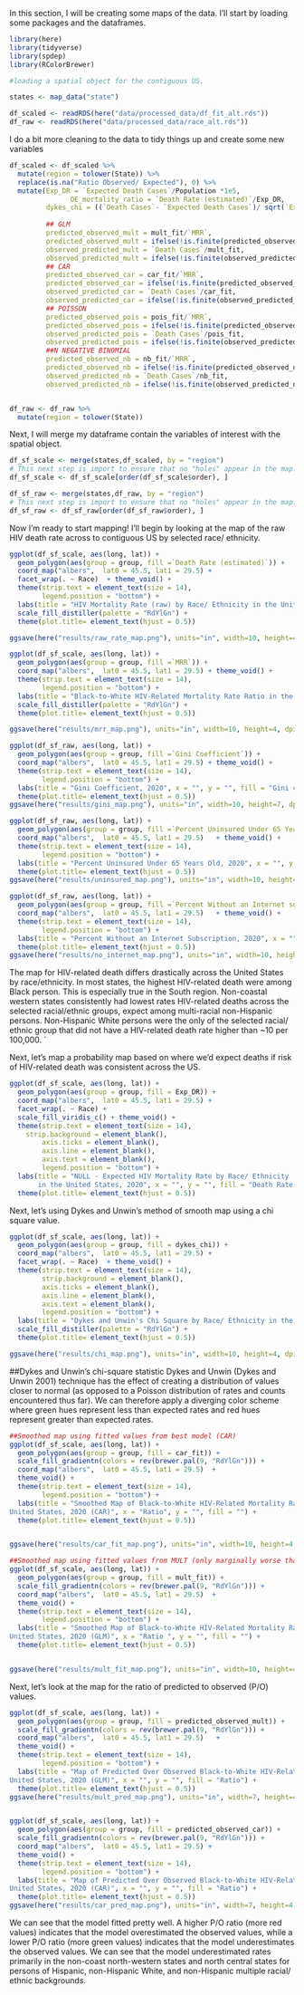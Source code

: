 In this section, I will be creating some maps of the data. I'll start by loading some packages and the dataframes.

```r
library(here)
library(tidyverse)
library(spdep)
library(RColorBrewer)

#loading a spatial object for the contiguous US. 

states <- map_data("state")

df_scaled <- readRDS(here("data/processed_data/df_fit_alt.rds"))
df_raw <- readRDS(here("data/processed_data/race_alt.rds"))
```


I do a bit more cleaning to the data to tidy things up and create some new variables
```r
df_scaled <- df_scaled %>%
  mutate(region = tolower(State)) %>% 
  replace(is.na("Ratio Observed/ Expected"), 0) %>% 
  mutate(Exp_DR = `Expected Death Cases`/Population *1e5,
               OE_mortality_ratio = `Death Rate (estimated)`/Exp_DR,
         dykes_chi = ((`Death Cases`- `Expected Death Cases`)/ sqrt(`Expected Death Cases`)),
         
         ## GLM
         predicted_observed_mult = mult_fit/`MRR`,
         predicted_observed_mult = ifelse(!is.finite(predicted_observed_mult), 0, predicted_observed_mult),
         observed_predicted_mult = `Death Cases`/mult_fit,
         observed_predicted_mult = ifelse(!is.finite(observed_predicted_mult), 0, observed_predicted_mult),
         ## CAR
         predicted_observed_car = car_fit/`MRR`,
         predicted_observed_car = ifelse(!is.finite(predicted_observed_car), 0, predicted_observed_car),
         observed_predicted_car = `Death Cases`/car_fit,
         observed_predicted_car = ifelse(!is.finite(observed_predicted_car), 0, observed_predicted_car),
         ## POISSON
         predicted_observed_pois = pois_fit/`MRR`,
         predicted_observed_pois = ifelse(!is.finite(predicted_observed_pois), 0, predicted_observed_pois),
         observed_predicted_pois = `Death Cases`/pois_fit,
         observed_predicted_pois = ifelse(!is.finite(observed_predicted_pois), 0, observed_predicted_pois),
         ##N NEGATIVE BINOMIAL
         predicted_observed_nb = nb_fit/`MRR`,
         predicted_observed_nb = ifelse(!is.finite(predicted_observed_nb), 0, predicted_observed_nb),
         observed_predicted_nb = `Death Cases`/nb_fit,
         observed_predicted_nb = ifelse(!is.finite(observed_predicted_nb), 0, observed_predicted_nb))


df_raw <- df_raw %>%
  mutate(region = tolower(State))
```

Next, I will merge my dataframe contain the variables of interest with the spatial object. 
```r
df_sf_scale <- merge(states,df_scaled, by = "region")
# This next step is import to ensure that no "holes" appear in the map.
df_sf_scale <- df_sf_scale[order(df_sf_scale$order), ]

df_sf_raw <- merge(states,df_raw, by = "region")
# This next step is import to ensure that no "holes" appear in the map.
df_sf_raw <- df_sf_raw[order(df_sf_raw$order), ]
```

Now I'm ready to start mapping! I'll begin by looking at the map of the raw HIV death rate across to contiguous US by selected race/ ethnicity.
```r
ggplot(df_sf_scale, aes(long, lat)) +
  geom_polygon(aes(group = group, fill =`Death Rate (estimated)`)) +
  coord_map("albers",  lat0 = 45.5, lat1 = 29.5) +
  facet_wrap(. ~ Race)  + theme_void() + 
  theme(strip.text = element_text(size = 14),
        legend.position = "bottom") +
  labs(title = "HIV Mortality Rate (raw) by Race/ Ethnicity in the United States, 2020", x = "", y = "", fill = "Death rate per 100,000") +
  scale_fill_distiller(palette = "RdYlGn") +
  theme(plot.title= element_text(hjust = 0.5))

ggsave(here("results/raw_rate_map.png"), units="in", width=10, height=4, dpi=300)
```

```r
ggplot(df_sf_scale, aes(long, lat)) +
  geom_polygon(aes(group = group, fill =`MRR`)) +
  coord_map("albers",  lat0 = 45.5, lat1 = 29.5) + theme_void() + 
  theme(strip.text = element_text(size = 14),
        legend.position = "bottom") +
  labs(title = "Black-to-White HIV-Related Mortality Rate Ratio in the United States, 2020", x = "", y = "", fill = "Ratio") +
  scale_fill_distiller(palette = "RdYlGn") +
  theme(plot.title= element_text(hjust = 0.5))

ggsave(here("results/mrr_map.png"), units="in", width=10, height=4, dpi=300)
```

```r
ggplot(df_sf_raw, aes(long, lat)) +
  geom_polygon(aes(group = group, fill =`Gini Coefficient`)) +
  coord_map("albers",  lat0 = 45.5, lat1 = 29.5) + theme_void() + 
  theme(strip.text = element_text(size = 14),
        legend.position = "bottom") +
  labs(title = "Gini Coefficient, 2020", x = "", y = "", fill = "Gini coefficient (higher values represent greater income inequality)")  +
  theme(plot.title= element_text(hjust = 0.5))
ggsave(here("results/gini_map.png"), units="in", width=10, height=7, dpi=300)
```

```r
ggplot(df_sf_raw, aes(long, lat)) +
  geom_polygon(aes(group = group, fill =`Percent Uninsured Under 65 Years Old`)) +
  coord_map("albers",  lat0 = 45.5, lat1 = 29.5)   + theme_void() + 
  theme(strip.text = element_text(size = 14),
        legend.position = "bottom") +
  labs(title = "Percent Uninsured Under 65 Years Old, 2020", x = "", y = "", fill = "%") +
  theme(plot.title= element_text(hjust = 0.5)) 
ggsave(here("results/uninsured_map.png"), units="in", width=10, height=7, dpi=300)
```


```r
ggplot(df_sf_raw, aes(long, lat)) +
  geom_polygon(aes(group = group, fill =`Percent Without an Internet subscription`)) +
  coord_map("albers",  lat0 = 45.5, lat1 = 29.5)   + theme_void() + 
  theme(strip.text = element_text(size = 14),
        legend.position = "bottom") +
  labs(title = "Percent Without an Internet Subscription, 2020", x = "", y = "", fill = "%") +
  theme(plot.title= element_text(hjust = 0.5)) 
ggsave(here("results/no_internet_map.png"), units="in", width=10, height=7, dpi=300)
```

The map for HIV-related death differs drastically across the United States by race/ethnicity. In most states, the highest HIV-related death were among Black person. This is especially true in the South region. Non-coastal western states consistently had lowest rates HIV-related deaths across the selected racial/ethnic groups, expect among multi-racial non-Hispanic persons. Non-Hispanic White persons were the only of the selected racial/ ethnic group that did not have a HIV-related death rate higher than ~10 per 100,000.
`

Next, let's map a probability map based on where we'd expect deaths if risk of HIV-related death was consistent across the US.
```r
ggplot(df_sf_scale, aes(long, lat)) +
  geom_polygon(aes(group = group, fill = Exp_DR)) +
  coord_map("albers",  lat0 = 45.5, lat1 = 29.5) +
  facet_wrap(. ~ Race) +
  scale_fill_viridis_c() + theme_void() + 
  theme(strip.text = element_text(size = 14),
    strip.background = element_blank(),
        axis.ticks = element_blank(),
        axis.line = element_blank(),
        axis.text = element_blank(),
        legend.position = "bottom") +
  labs(title = "NULL - Expected HIV Mortality Rate by Race/ Ethnicity
       in the United States, 2020", x = "", y = "", fill = "Death Rate (per 100,000)") +
  theme(plot.title= element_text(hjust = 0.5))
```

Next, let's using Dykes and Unwin's method of smooth map using a chi square value. 
```r
ggplot(df_sf_scale, aes(long, lat)) +
  geom_polygon(aes(group = group, fill = dykes_chi)) +
  coord_map("albers",  lat0 = 45.5, lat1 = 29.5) +
  facet_wrap(. ~ Race)  + theme_void() + 
  theme(strip.text = element_text(size = 14),
        strip.background = element_blank(),
        axis.ticks = element_blank(),
        axis.line = element_blank(),
        axis.text = element_blank(),
        legend.position = "bottom") +
  labs(title = "Dykes and Unwin's Chi Square by Race/ Ethnicity in the United States, 2020", x = "", y = "", fill = "Chi Square") +
  scale_fill_distiller(palette = "RdYlGn") +
  theme(plot.title= element_text(hjust = 0.5))

ggsave(here("results/chi_map.png"), units="in", width=10, height=4, dpi=300)
```
##Dykes and Unwin’s chi-square statistic
Dykes and Unwin (Dykes and Unwin 2001) technique  has the effect of creating a distribution of values closer to normal (as opposed to a Poisson distribution of rates and counts encountered thus far). We can therefore apply a diverging color scheme where green hues represent less than expected rates and red hues represent greater than expected rates.




```r
##Smoothed map using fitted values from best model (CAR)
ggplot(df_sf_scale, aes(long, lat)) +
  geom_polygon(aes(group = group, fill = car_fit)) +
  scale_fill_gradientn(colors = rev(brewer.pal(9, "RdYlGn"))) +
  coord_map("albers",  lat0 = 45.5, lat1 = 29.5)  + 
  theme_void() + 
  theme(strip.text = element_text(size = 14),
        legend.position = "bottom") +
  labs(title = "Smoothed Map of Black-to-White HIV-Related Mortality Rate Ratio,
United States, 2020 (CAR)", x = "Ratio", y = "", fill = "") +
  theme(plot.title= element_text(hjust = 0.5))


ggsave(here("results/car_fit_map.png"), units="in", width=10, height=4, dpi=300)
``` 

```r
##Smoothed map using fitted values from MULT (only marginally worse than CAR)
ggplot(df_sf_scale, aes(long, lat)) +
  geom_polygon(aes(group = group, fill = mult_fit)) +
  scale_fill_gradientn(colors = rev(brewer.pal(9, "RdYlGn"))) +
  coord_map("albers",  lat0 = 45.5, lat1 = 29.5)  + 
  theme_void() + 
  theme(strip.text = element_text(size = 14),
        legend.position = "bottom") +
  labs(title = "Smoothed Map of Black-to-White HIV-Related Mortality Rate Ratio,
United States, 2020 (GLM)", x = "Ratio ", y = "", fill = "") +
  theme(plot.title= element_text(hjust = 0.5))


ggsave(here("results/mult_fit_map.png"), units="in", width=10, height=4, dpi=300)
``` 

Next, let's look at the map for the ratio of predicted to observed (P/O) values. 
```r
ggplot(df_sf_scale, aes(long, lat)) +
  geom_polygon(aes(group = group, fill = predicted_observed_mult)) +
  scale_fill_gradientn(colors = rev(brewer.pal(9, "RdYlGn"))) +
  coord_map("albers",  lat0 = 45.5, lat1 = 29.5)   + 
  theme_void() + 
  theme(strip.text = element_text(size = 14),
        legend.position = "bottom") +
  labs(title = "Map of Predicted Over Observed Black-to-White HIV-Related Mortality Rate Ratio,
United States, 2020 (GLM)", x = "", y = "", fill = "Ratio") +
  theme(plot.title= element_text(hjust = 0.5))
ggsave(here("results/mult_pred_map.png"), units="in", width=7, height=4, dpi=300)


ggplot(df_sf_scale, aes(long, lat)) +
  geom_polygon(aes(group = group, fill = predicted_observed_car)) +
  scale_fill_gradientn(colors = rev(brewer.pal(9, "RdYlGn"))) +
  coord_map("albers",  lat0 = 45.5, lat1 = 29.5) + 
  theme_void() + 
  theme(strip.text = element_text(size = 14),
        legend.position = "bottom") +
  labs(title = "Map of Predicted Over Observed Black-to-White HIV-Related Mortality Rate Ratio,
United States, 2020 (CAR)", x = "", y = "", fill = "Ratio") +
  theme(plot.title= element_text(hjust = 0.5))
ggsave(here("results/car_pred_map.png"), units="in", width=7, height=4, dpi=300)
``` 
We can see that the model fitted pretty well. A higher P/O ratio (more red values) indicates that the model overestimated the observed values, while a lower P/O ratio (more green values) indicates that the model underestimates the observed values. We can see that the model underestimated rates primarily in the non-coast north-western states and north central states for persons of Hispanic, non-Hispanic White, and non-Hispanic multiple racial/ ethnic backgrounds.


